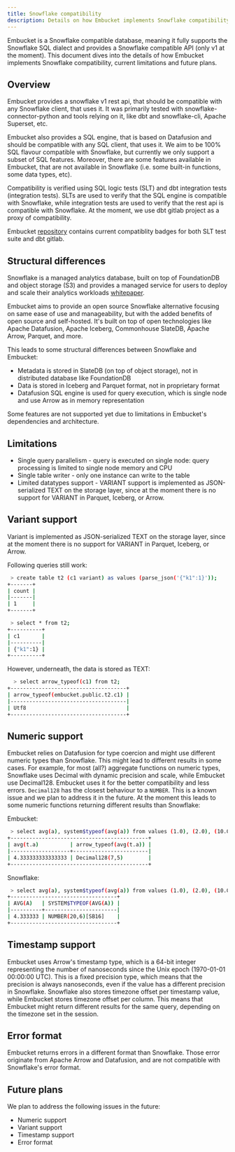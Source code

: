 ```yaml
---
title: Snowflake compatibility
description: Details on how Embucket implements Snowflake compatibility, current limitations and future plans.
---
```


Embucket is a Snowflake compatible database, meaning it fully supports the Snowflake SQL dialect and provides a Snowflake compatible API (only v1 at the moment).
This document dives into the details of how Embucket implements Snowflake compatibility, current limitations and future plans.

## Overview

Embucket provides a snowflake v1 rest api, that should be compatible with any Snowflake client, that uses it. It was primarily tested with snowflake-connector-python and tools relying on it, like dbt and snowflake-cli, Apache Superset, etc.

Embucket also provides a SQL engine, that is based on Datafusion and should be compatible with any SQL client, that uses it. We aim to be 100% SQL flavour compatible with Snowflake, but currently we only support a subset of SQL features. Moreover, there are some features available in Embucket, that are not available in Snowflake (i.e. some built-in functions, some data types, etc).

Compatibility is verified using SQL logic tests (SLT) and dbt integration tests (integration tests). SLTs are used to verify that the SQL engine is compatible with Snowflake, while integration tests are used to verify that the rest api is compatible with Snowflake. At the moment, we use dbt gitlab project as a proxy of compatibility.

Embucket [repository](https://github.com/Embucket/embucket) contains current compatiblity badges for both SLT test suite and dbt gitlab.

## Structural differences

Snowflake is a managed analytics database, built on top of FoundationDB and object storage (S3) and provides a managed service for users to deploy and scale their analytics workloads [whitepaper](https://www.cs.cmu.edu/~15721-f24/papers/Snowflake.pdf).

Embucket aims to provide an open source Snowflake alternative focusing on same ease of use and manageability, but with the added benefits of open source and self-hosted. It's built on top of open technologies like Apache Datafusion, Apache Iceberg, Commonhouse SlateDB, Apache Arrow, Parquet, and more.

This leads to some structural differences between Snowflake and Embucket:

- Metadata is stored in SlateDB (on top of object storage), not in distributed database like FoundationDB
- Data is stored in Iceberg and Parquet format, not in proprietary format
- Datafusion SQL engine is used for query execution, which is single node and use Arrow as in memory representation

Some features are not supported yet due to limitations in Embucket's dependencies and architecture.

## Limitations

- Single query parallelism - query is executed on single node: query processing is limited to single node memory and CPU
- Single table writer - only one instance can write to the table
- Limited datatypes support - VARIANT support is implemented as JSON-serialized TEXT on the storage layer, since at the moment there is no support for VARIANT in Parquet, Iceberg, or Arrow.

## Variant support

Variant is implemented as JSON-serialized TEXT on the storage layer, since at the moment there is no support for VARIANT in Parquet, Iceberg, or Arrow.

Following queries still work:

```sh
 > create table t2 (c1 variant) as values (parse_json('{"k1":1}'));
+-------+
| count |
|-------|
| 1     |
+-------+

 > select * from t2;
+----------+
| c1       |
|----------|
| {"k1":1} |
+----------+
```

However, underneath, the data is stored as TEXT:

```sh
  > select arrow_typeof(c1) from t2;
+-------------------------------------+
| arrow_typeof(embucket.public.t2.c1) |
|-------------------------------------|
| Utf8                                |
+-------------------------------------+
```

## Numeric support

Embucket relies on Datafusion for type coercion and might use different numeric types than Snowflake. This might lead to different results in some cases. For example, for most (all?) aggregate functions on numeric types, Snowflake uses Decimal with dynamic precision and scale, while Embucket use Decimal128.
Embucket uses it for the better compatibility and less errors. `Decimal128` has the closest behaviour to a `NUMBER`. 
This is a known issue and we plan to address it in the future.
At the moment this leads to some numeric functions returning different results than Snowflake:

Embucket:

```sh
 > select avg(a), system$typeof(avg(a)) from values (1.0), (2.0), (10.0) as t(a);
+--------------------------------------------+
| avg(t.a)          | arrow_typeof(avg(t.a)) |
|-------------------+------------------------|
| 4.333333333333333 | Decimal128(7,5)        |
+--------------------------------------------+
```

Snowflake:

```sh
 > select avg(a), system$typeof(avg(a)) from values (1.0), (2.0), (10.0) as t(a);
+----------------------------------+
| AVG(A)   | SYSTEM$TYPEOF(AVG(A)) |
|----------+-----------------------|
| 4.333333 | NUMBER(20,6)[SB16]    |
+----------------------------------+
```

## Timestamp support

Embucket uses Arrow's timestamp type, which is a 64-bit integer representing the number of nanoseconds since the Unix epoch (1970-01-01 00:00:00 UTC). This is a fixed precision type, which means that the precision is always nanoseconds, even if the value has a different precision in Snowflake. Snowflake also stores timezone offset per timestamp value, while Embucket stores timezone offset per column. This means that Embucket might return different results for the same query, depending on the timezone set in the session.

## Error format

Embucket returns errors in a different format than Snowflake. Those error originate from Apache Arrow and Datafusion, and are not compatible with Snowflake's error format.

## Future plans

We plan to address the following issues in the future:

- Numeric support
- Variant support
- Timestamp support
- Error format
